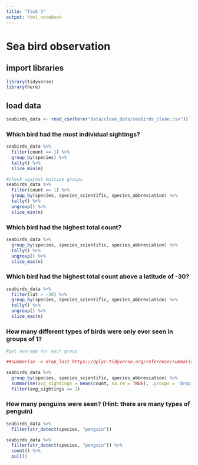 ```yaml
---
title: "Task 3"
output: html_notebook
---
```


# Sea bird observation

## import libraries
```r
library(tidyverse)
library(here)
```


## load data
```r
seabirds_data <- read_csv(here("data/clean_data/seabirds_clean.csv"))
```


### Which bird had the most individual sightings?
```r
seabirds_data %>% 
  filter(count == 1) %>% 
  group_by(species) %>% 
  tally() %>% 
  slice_min(n)

#check against multipe groups
seabirds_data %>% 
  filter(count == 1) %>% 
  group_by(species, species_scientific, species_abbreviation) %>% 
  tally() %>%   
  ungroup() %>% 
  slice_min(n)
```

### Which bird had the highest total count?
```r
seabirds_data %>% 
  group_by(species, species_scientific, species_abbreviation) %>% 
  tally() %>%   
  ungroup() %>% 
  slice_max(n)
```

### Which bird had the highest total count above a latitude of -30?
```r
seabirds_data %>% 
  filter(lat > -30) %>% 
  group_by(species, species_scientific, species_abbreviation) %>% 
  tally() %>%   
  ungroup() %>% 
  slice_max(n)
```

### How many different types of birds were only ever seen in groups of 1?
```r
#get average for each group

##summarise -> drop_last https://dplyr.tidyverse.org/reference/summarise.html

seabirds_data %>% 
  group_by(species, species_scientific, species_abbreviation) %>% 
  summarise(avg_sightings = mean(count, na.rm = TRUE), .groups = 'drop_last') %>% 
  filter(avg_sightings == 1)
```

### How many penguins were seen? (Hint: there are many types of penguin)
```r
seabirds_data %>% 
  filter(str_detect(species, "penguin"))

seabirds_data %>% 
  filter(str_detect(species, "penguin")) %>% 
  count() %>% 
  pull()
```

